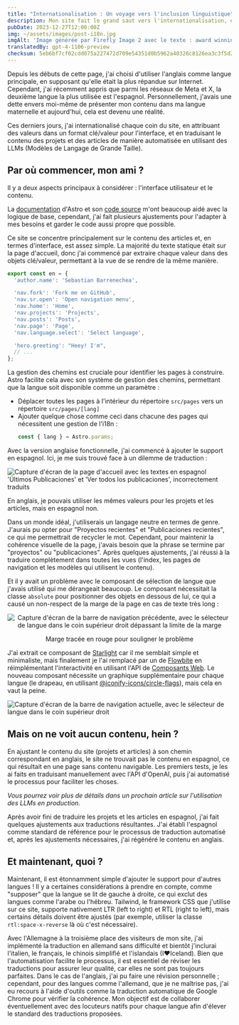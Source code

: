 ```yaml
---
title: "Internationalisation : Un voyage vers l'inclusion linguistique"
description: Mon site fait le grand saut vers l'internationalisation, éliminant les barrières linguistiques pour embrasser un public diversifié.
pubDate: 2023-12-27T12:00:00Z
img: ~/assets/images/post-i18n.jpg
imgAlt: 'Image générée par Firefly Image 2 avec le texte : award winning art, a branched tree made of light rays and energy, dramatic, impactful, colorful, high definition, 4k uhd'
translatedBy: gpt-4-1106-preview
checksum: 5eb6bf7cf02cdd075a227472d709e54351d0b5962a40326c8126ea3c3f5d2613
---
```



Depuis les débuts de cette page, j'ai choisi d'utiliser l'anglais comme langue principale, en supposant qu'elle était la plus répandue sur Internet. Cependant, j'ai récemment appris que parmi les réseaux de Meta et X, la deuxième langue la plus utilisée est l'espagnol. Personnellement, j'avais une dette envers moi-même de présenter mon contenu dans ma langue maternelle et aujourd'hui, cela est devenu une réalité.

Ces derniers jours, j'ai internationalisé chaque coin du site, en attribuant des valeurs dans un format clé/valeur pour l'interface, et en traduisant le contenu des projets et des articles de manière automatisée en utilisant des LLMs (Modèles de Langage de Grande Taille).

## Par où commencer, mon ami ?

Il y a deux aspects principaux à considérer : l'interface utilisateur et le contenu.

La [documentation](https://docs.astro.build/fr/recipes/i18n/) d'Astro et son [code source](https://github.com/withastro/docs/tree/main/src/i18n) m'ont beaucoup aidé avec la logique de base, cependant, j'ai fait plusieurs ajustements pour l'adapter à mes besoins et garder le code aussi propre que possible.

Ce site se concentre principalement sur le contenu des articles et, en termes d'interface, est assez simple. La majorité du texte statique était sur la page d'accueil, donc j'ai commencé par extraire chaque valeur dans des objets clé/valeur, permettant à la vue de se rendre de la même manière.

```typescript
export const en = {
  'author.name': 'Sebastian Barrenechea',

  'nav.fork': 'Fork me on GitHub',
  'nav.sr.open': 'Open navigation menu',
  'nav.home': 'Home',
  'nav.projects': 'Projects',
  'nav.posts': 'Posts',
  'nav.page': 'Page',
  'nav.language.select': 'Select language',

  'hero.greeting': "Heey! I'm",
  // ...
};
```

La gestion des chemins est cruciale pour identifier les pages à construire. Astro facilite cela avec son système de gestion des chemins, permettant que la langue soit disponible comme un paramètre :

- Déplacer toutes les pages à l'intérieur du répertoire `src/pages` vers un répertoire `src/pages/[lang]`
- Ajouter quelque chose comme ceci dans chacune des pages qui nécessitent une gestion de l'i18n :
  ```typescript
  const { lang } = Astro.params;
  ```

Avec la version anglaise fonctionnelle, j'ai commencé à ajouter le support en espagnol. Ici, je me suis trouvé face à un dilemme de traduction :

<Image
  src={WrongEsTranslation}
  alt="Capture d'écran de la page d'accueil avec les textes en espagnol 'Últimos Publicaciones' et 'Ver todos los publicaciones', incorrectement traduits"
  format="webp"
/>

En anglais, je pouvais utiliser les mêmes valeurs pour les projets et les articles, mais en espagnol non.

Dans un monde idéal, j'utiliserais un langage neutre en termes de genre. J'aurais pu opter pour "Proyectos recientes" et "Publicaciones recientes", ce qui me permettrait de recycler le mot. Cependant, pour maintenir la cohérence visuelle de la page, j'avais besoin que la phrase se termine par "proyectos" ou "publicaciones". Après quelques ajustements, j'ai réussi à la traduire complètement dans toutes les vues (l'index, les pages de navigation et les modèles qui utilisent le contenu).

Et il y avait un problème avec le composant de sélection de langue que j'avais utilisé qui me dérangeait beaucoup. Le composant nécessitait la classe `absolute` pour positionner des objets en dessous de lui, ce qui a causé un non-respect de la marge de la page en cas de texte très long :

<div align="center">
  <Image
    src={OldNavbar}
    alt="Capture d'écran de la barre de navigation précédente, avec le sélecteur de langue dans le coin supérieur droit dépassant la limite de la marge"
    format="webp"
  />
  <p class="italic">Marge tracée en rouge pour souligner le problème</p>
</div>

J'ai extrait ce composant de [Starlight](https://starlight.astro.build/fr/) car il me semblait simple et minimaliste, mais finalement je l'ai remplacé par un de [Flowbite](https://flowbite.com/docs/components/navbar/#language-dropdown) en réimplémentant l'interactivité en utilisant l'API de [Composants Web](https://web.dev/articles/custom-elements-v1). Le nouveau composant nécessite un graphique supplémentaire pour chaque langue (le drapeau, en utilisant [@iconify-icons/circle-flags](https://icon-sets.iconify.design/circle-flags/)), mais cela en vaut la peine.

<Image
  src={NewNavbar}
  alt="Capture d'écran de la barre de navigation actuelle, avec le sélecteur de langue dans le coin supérieur droit"
  format="webp"
/>

## Mais on ne voit aucun contenu, hein ?

En ajustant le contenu du site (projets et articles) à son chemin correspondant en anglais, le site ne trouvait pas le contenu en espagnol, ce qui résultait en une page sans contenu navigable. Les premiers tests, je les ai faits en traduisant manuellement avec l'API d'OpenAI, puis j'ai automatisé le processus pour faciliter les choses.

_Vous pourrez voir plus de détails dans un prochain article sur l'utilisation des LLMs en production._

Après avoir fini de traduire les projets et les articles en espagnol, j'ai fait quelques ajustements aux traductions résultantes. J'ai établi l'espagnol comme standard de référence pour le processus de traduction automatisé et, après les ajustements nécessaires, j'ai régénéré le contenu en anglais.

## Et maintenant, quoi ?

Maintenant, il est étonnamment simple d'ajouter le support pour d'autres langues ! Il y a certaines considérations à prendre en compte, comme "supposer" que la langue se lit de gauche à droite, ce qui exclut des langues comme l'arabe ou l'hébreu. Tailwind, le framework CSS que j'utilise sur ce site, supporte nativement LTR (left to right) et RTL (right to left), mais certains détails doivent être ajustés (par exemple, utiliser la classe `rtl:space-x-reverse` là où c'est nécessaire).

Avec l'Allemagne à la troisième place des visiteurs de mon site, j'ai implémenté la traduction en allemand sans difficulté et bientôt j'inclurai l'italien, le français, le chinois simplifié et l'islandais (I♥️Iceland). Bien que l'automatisation facilite le processus, il est essentiel de réviser les traductions pour assurer leur qualité, car elles ne sont pas toujours parfaites. Dans le cas de l'anglais, j'ai pu faire une révision personnelle ; cependant, pour des langues comme l'allemand, que je ne maîtrise pas, j'ai eu recours à l'aide d'outils comme la traduction automatique de Google Chrome pour vérifier la cohérence. Mon objectif est de collaborer éventuellement avec des locuteurs natifs pour chaque langue afin d'élever le standard des traductions proposées.
